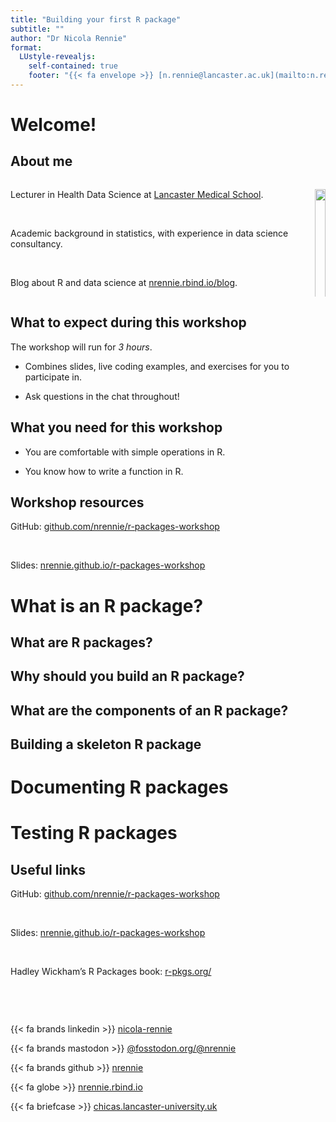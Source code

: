 ```yaml
---
title: "Building your first R package"
subtitle: ""
author: "Dr Nicola Rennie"
format:
  LUstyle-revealjs:
    self-contained: true
    footer: "{{< fa envelope >}} [n.rennie@lancaster.ac.uk](mailto:n.rennie@lancaster.ac.uk) {{< fa globe >}} [nrennie.rbind.io](https://nrennie.rbind.io/) {{< fa brands linkedin >}} [nicola-rennie](https://www.linkedin.com/in/nicola-rennie/)"
---
```


# Welcome!

## About me

::: columns
::: {.column .right}

Lecturer in Health Data Science at [Lancaster Medical School](https://chicas.lancaster-university.uk/).

<br>

Academic background in statistics, with experience in data science consultancy.

<br>

Blog about R and data science at [nrennie.rbind.io/blog](https://nrennie.rbind.io/blog/).

:::

::: {.column}

![](images/CHICASlogo.png){fig-align="center" fig-alt="CHICAS logo" width=100%}

:::
:::

## What to expect during this workshop

The workshop will run for *3 hours*.

* Combines slides, live coding examples, and exercises for you to participate in.

* Ask questions in the chat throughout!

## What you need for this workshop

* You are comfortable with simple operations in R.

* You know how to write a function in R.

## Workshop resources

GitHub: [github.com/nrennie/r-packages-workshop](https://github.com/nrennie/r-packages-workshop)

<br>

Slides: [nrennie.github.io/r-packages-workshop](https://nrennie.github.io/r-packages-workshop)

# What is an R package? {background-color="#D9DBDB"}

## What are R packages?

## Why should you build an R package?

## What are the components of an R package?

## Building a skeleton R package

# Documenting R packages {background-color="#D9DBDB"}

# Testing R packages {background-color="#D9DBDB"}


## Useful links

GitHub: [github.com/nrennie/r-packages-workshop](https://github.com/nrennie/r-packages-workshop)

<br>

Slides: [nrennie.github.io/r-packages-workshop](https://nrennie.github.io/r-packages-workshop)

<br>

Hadley Wickham's R Packages book: [r-pkgs.org/](https://r-pkgs.org/)

## 

::: columns
::: {.column}

<br>

{{< fa brands linkedin >}} [nicola-rennie](https://www.linkedin.com/in/nicola-rennie/)

{{< fa brands mastodon >}} [\@fosstodon.org/\@nrennie](https://fosstodon.org/deck/@nrennie)

{{< fa brands github >}} [nrennie](https://github.com/nrennie)

{{< fa globe >}} [nrennie.rbind.io](https://nrennie.rbind.io/)

{{< fa briefcase >}} [chicas.lancaster-university.uk](https://chicas.lancaster-university.uk/)

:::
::: {.column}


:::
:::

